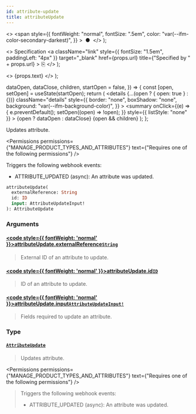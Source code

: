 ```yaml
---
id: attribute-update
title: attributeUpdate
---
```


  <>
    <span
      style={{
        fontWeight: "normal",
        fontSize: ".5em",
        color: "var(--ifm-color-secondary-darkest)",
      }}
    >
      &nbsp;●&nbsp;
    </span>
  </>
);

  <>
    Specification
    <a
      className="link"
      style={{ fontSize: "1.5em", paddingLeft: "4px" }}
      target="\_blank"
      href={props.url}
      title={"Specified by " + props.url}
    >
      ⎘
    </a>
  </>
);

  <>
    <span className={props.class}>{props.text}</span>
  </>
);


  dataOpen,
  dataClose,
  children,
  startOpen = false,
}) => {
  const [open, setOpen] = useState(startOpen);
  return (
    <details
      {...(open ? { open: true } : {})}
      className="details"
      style={{
        border: "none",
        boxShadow: "none",
        background: "var(--ifm-background-color)",
      }}
    >
      <summary
        onClick={(e) => {
          e.preventDefault();
          setOpen((open) => !open);
        }}
        style={{ listStyle: "none" }}
      >
        {open ? dataOpen : dataClose}
      </summary>
      {open && children}
    </details>
  );
};

Updates attribute.

<Permissions
  permissions={"MANAGE_PRODUCT_TYPES_AND_ATTRIBUTES"}
  text={"Requires one of the following permissions"}
/>

Triggers the following webhook events:

- ATTRIBUTE_UPDATED (async): An attribute was updated.

```graphql
attributeUpdate(
  externalReference: String
  id: ID
  input: AttributeUpdateInput!
): AttributeUpdate
```

### Arguments

#### [<code style={{ fontWeight: 'normal' }}>attributeUpdate.<b>externalReference</b></code>](#)<Bullet />[`String`](../../../api-reference/miscellaneous/scalars/string) <Badge class="badge badge--secondary" text="scalar"/> <Badge class="badge badge--secondary" text="miscellaneous"/>

> External ID of an attribute to update.
>
> <Badge
>   text="Added in Saleor 3.10"
>   class="badge badge--secondary margin-bottom--sm"
> />

#### [<code style={{ fontWeight: 'normal' }}>attributeUpdate.<b>id</b></code>](#)<Bullet />[`ID`](../../../api-reference/miscellaneous/scalars/id) <Badge class="badge badge--secondary" text="scalar"/> <Badge class="badge badge--secondary" text="miscellaneous"/>

> ID of an attribute to update.

#### [<code style={{ fontWeight: 'normal' }}>attributeUpdate.<b>input</b></code>](#)<Bullet />[`AttributeUpdateInput!`](../../../api-reference/attributes/inputs/attribute-update-input) <Badge class="badge badge--secondary" text="non-null"/> <Badge class="badge badge--secondary" text="input"/> <Badge class="badge badge--secondary" text="attributes"/>

> Fields required to update an attribute.

### Type

#### [`AttributeUpdate`](../../../api-reference/attributes/objects/attribute-update) <Badge class="badge badge--secondary" text="object"/> <Badge class="badge badge--secondary" text="attributes"/>

> Updates attribute.

<Permissions
  permissions={"MANAGE_PRODUCT_TYPES_AND_ATTRIBUTES"}
  text={"Requires one of the following permissions"}
/>

> Triggers the following webhook events:
>
> - ATTRIBUTE_UPDATED (async): An attribute was updated.

